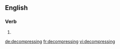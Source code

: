 ==English==

===Verb===
{{head|en}}

# {{present participle of|decompress}}

[[de:decompressing]]
[[fr:decompressing]]
[[vi:decompressing]]